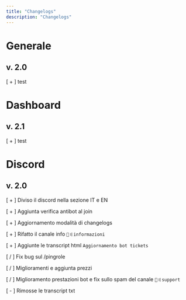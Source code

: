 ```yaml
---
title: "Changelogs"
description: "Changelogs"
---
```


# Generale

## v. 2.0

[ + ] test

# Dashboard

## v. 2.1

[ + ] test

# Discord

## v. 2.0

[ + ] Diviso il discord nella sezione IT e EN 

[ + ] Aggiunta verifica antibot al join 

[ + ] Aggiornamento modalità di changelogs

[ + ] Rifatto il canale info ⁠`📑〢informazioni`

[ + ] Aggiunte le transcript html ⁠`Aggiornamento bot tickets`

[ / ] Fix bug sul /pingrole 

[ / ] Miglioramenti e aggiunta prezzi

[ / ] Miglioramento prestazioni bot e fix sullo spam del canale ⁠`🎫〢support `

[ - ] Rimosse le transcript txt